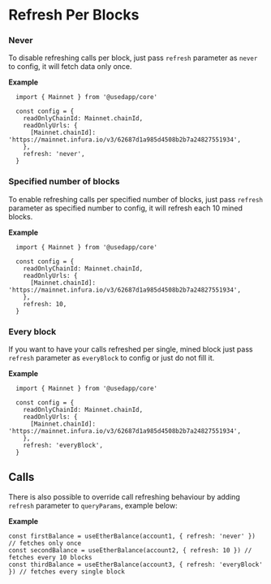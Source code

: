 # Refresh Per Blocks

### Never

To disable refreshing calls per block, just pass `refresh` parameter as `never` to config, it will fetch data only once.

**Example**

```tsx
  import { Mainnet } from '@usedapp/core'

  const config = {
    readOnlyChainId: Mainnet.chainId,
    readOnlyUrls: {
      [Mainnet.chainId]: 'https://mainnet.infura.io/v3/62687d1a985d4508b2b7a24827551934',
    },
    refresh: 'never',
  }
```

### Specified number of blocks

To enable refreshing calls per specified number of blocks, just pass `refresh` parameter as specified number to config, it will refresh each 10 mined blocks.

**Example**

```tsx
  import { Mainnet } from '@usedapp/core'

  const config = {
    readOnlyChainId: Mainnet.chainId,
    readOnlyUrls: {
      [Mainnet.chainId]: 'https://mainnet.infura.io/v3/62687d1a985d4508b2b7a24827551934',
    },
    refresh: 10,
  }
```

### Every block

If you want to have your calls refreshed per single, mined block just pass `refresh` parameter as `everyBlock` to config or just do not fill it.

**Example**

```tsx
  import { Mainnet } from '@usedapp/core'

  const config = {
    readOnlyChainId: Mainnet.chainId,
    readOnlyUrls: {
      [Mainnet.chainId]: 'https://mainnet.infura.io/v3/62687d1a985d4508b2b7a24827551934',
    },
    refresh: 'everyBlock',
  }
```

## Calls

There is also possible to override call refreshing behaviour by adding `refresh` parameter to `queryParams`, example below:

**Example**

```tsx
const firstBalance = useEtherBalance(account1, { refresh: 'never' }) // fetches only once
const secondBalance = useEtherBalance(account2, { refresh: 10 }) // fetches every 10 blocks
const thirdBalance = useEtherBalance(account3, { refresh: 'everyBlock' }) // fetches every single block
```

